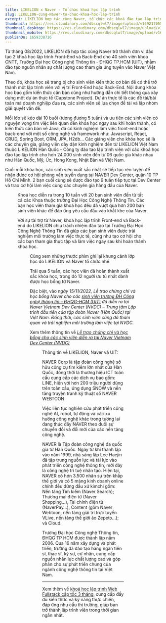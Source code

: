 ```yaml
---
title: LIKELION x Naver - Tổ chức khoá học lập trình
slug: LIKELION-cung-Naver-to-chuc-khoa-hoc-lap-trinh
excerpt: LIKELION hợp tác cùng Naver, tổ chức các khoá đào tạo lập trình Front-End và Back-End cho sinh viên khoa CNTT, Trường Đại học CNTT TP.HCM
thumbnail: https://res.cloudinary.com/dbscqlwl7/image/upload/v1692170555/blogs/LIKELION-cung-Naver-to-chuc-khoa-hoc-lap-trinh/Naver_Thumbnail_e6mxdf.png
thumbnail_desktop: https://res.cloudinary.com/dbscqlwl7/image/upload/v1692170555/blogs/LIKELION-cung-Naver-to-chuc-khoa-hoc-lap-trinh/Naver_Desktop_whskih.png
thumbnail_mobile: https://res.cloudinary.com/dbscqlwl7/image/upload/v1692170555/blogs/LIKELION-cung-Naver-to-chuc-khoa-hoc-lap-trinh/Naver_Mobile_i6luth.png
publishOn: 1659338716
---
```


Từ tháng 08/2022, LIKELION đã hợp tác cùng Naver trở thành đơn vị đào tạo 2 khoá học lập trình Front-End và Back-End cho 40 sinh viên khoa CNTT, Trường Đại học Công nghệ Thông tin - ĐHQG TP.HCM (UIT), nhằm đào tạo nguồn nhân sự chất lượng cao tham gia ứng tuyển vào Naver Việt Nam.

Theo đó, khóa học sẽ trang bị cho sinh viên kiến thức cơ bản để có thể trở thành một lập trình viên với vị trí Front-End hoặc Back-End. Nội dung khóa học bao gồm kiến thức căn bản cũng như hướng dẫn chi tiết thông qua xây dựng một dự án thực tế (Capstone Project). Dự án thực tế là các đề tài/bài toán mà doanh nghiệp đưa ra, các sinh viên sẽ lựa chọn đề tài và lập nhóm giải quyết vấn đề.

Mỗi lớp sẽ kéo dài 10 buổi (tương đương 5 tuần) và ưu tiên các sinh viên có nguyện vọng tìm việc liên quan đến khóa học ngay sau khi hoàn thành, có kiến thức căn bản về Java, đã có kinh nghiệm làm việc front-end hoặc back-end với một số công nghệ và framework như: Javascript, React, CRUD, Spring Boot, ORM, JPA, H2db… Các giảng viên cho khóa học sẽ là các chuyên gia, giảng viên dày dặn kinh nghiệm đến từ LIKELION Việt Nam thuộc LIKELION Hàn Quốc - Công ty đào tạo lập trình viên với các khoá học đào tạo lập trình cho hơn 24.000 sinh viên đến từ 06 quốc gia khác nhau như Hàn Quốc, Mỹ, Úc, Hong Kong, Nhật Bản và Việt Nam.

Cuối mỗi khóa học, các sinh viên xuất sắc nhất sẽ tiếp tục rèn luyện để nhận được cơ hội phỏng vấn tuyển dụng tại NAVER Dev Center, quận 10 TP Hồ Chí Minh. 2 bạn cuối cùng sẽ được đào tạo 9 tuần tiếp tục tại Dev Center và trao cơ hội làm việc cùng các chuyên gia hàng đầu của Naver.

<Figure
  imageUrl="https://res.cloudinary.com/dbscqlwl7/image/upload/v1692170555/blogs/LIKELION-cung-Naver-to-chuc-khoa-hoc-lap-trinh/Naver_1_vsthja.jpg"
  caption="Một buổi học lớp Front-end với giảng viên LIKELION tại NAVER"
/>

Khoá học diễn ra trong 10 tuần với 20 bạn sinh viên đến từ tất cả các Khoa thuộc trường Đại Học Công Nghệ Thông Tin. Các bạn học viên tham gia khoá học đều đã vượt qua hơn 200 bạn sinh viên khác để đáp ứng yêu cầu đầu vào khắt khe của Naver.

Với sự tài trợ từ Naver, khoá học lập trình Front-end và Back-end do LIKELION chịu trách nhiệm đào tạo tại Trường Đại Học Công Nghệ Thông Tin đã giúp các bạn sinh viên được trải nghiệm môi trường làm việc thực tế, cũng như tạo cơ hội cho các bạn tham gia thực tập và làm việc ngay sau khi hoàn thành khóa học.

<Figure
  imageUrl="https://res.cloudinary.com/dbscqlwl7/image/upload/v1692170555/blogs/LIKELION-cung-Naver-to-chuc-khoa-hoc-lap-trinh/Naver_2_bvmhko.jpg"
  caption="Các bạn sinh viên IT trường ĐH Công nghệ thông tin (UIT) tham gia khoá học"
/>

Cùng xem những thước phim ghi lại khung cảnh lớp học do LIKELION và Naver tổ chức nhé:

<YoutubeVideo youtubeId="HZO2vHJRWfg" />

Trải qua 5 tuần, các học viên đã hoàn thành xuất sắc khóa học, trong đó 12 người ưu tú nhất dành được học bổng từ Naver.

Đặc biệt, vào n*gày 15/11/2022, Lễ trao chứng chỉ và học bổng Naver cho các [sinh viên trường ĐH Công nghệ thông tin – ĐHQG-HCM (UIT)](https://www.uit.edu.vn/sinh-vien-truong-dai-hoc-cong-nghe-thong-tin-tham-quan-trung-tam-lap-trinh-naver-vietnam) đã diễn ra tại Naver Vietnam Dev Center (NVDC) – Trung tâm Lập trình đầu tiên của tập đoàn Naver (Hàn Quốc) tại Việt Nam. Đồng thời, các sinh viên cũng đã tham quan và trải nghiệm môi trường làm việc tại NVDC.*

Xem thêm thông tin về _[Lễ trao chứng chỉ và học bổng cho các sinh viên diễn ra tại Naver Vietnam Dev Center (NVDC)](https://thanhnien.vn/sinh-vien-thanh-nhan-vien-moi-trong-ngay-nhan-chung-chi-lap-trinh-tai-doanh-nghiep-1851522187.htm)_

<Figure
  imageUrl="https://res.cloudinary.com/dbscqlwl7/image/upload/v1692170555/blogs/LIKELION-cung-Naver-to-chuc-khoa-hoc-lap-trinh/Naver_3_wzhaib.jpg"
  caption="Lễ trao chứng chỉ và học bổng cho các học viên"
/>

Thông tin về LIKELION, Naver và UIT:

NAVER Corp là tập đoàn công nghệ sở hữu công cụ tìm kiếm lớn nhất của Hàn Quốc, đồng thời là thương hiệu ICT toàn cầu cung cấp các dịch vụ bao gồm: LINE, hiện với hơn 200 triệu người dùng trên toàn cầu, ứng dụng SNOW và nền tảng truyện tranh kỹ thuật số NAVER WEBTOON.

Việc liên tục nghiên cứu phát triển công nghệ AI, robot, tự động và các xu hướng công nghệ khác trong tương lai đang thúc đẩy NAVER theo đuổi sự chuyển đổi và đổi mới của các nền tảng công nghệ.

NAVER là Tập đoàn công nghệ đa quốc gia từ Hàn Quốc. Ngay từ khi thành lập vào năm 1999, nhà sáng lập Lee Haejin đã tập trung nguồn lực và tài lực vào phát triển công nghệ thông tin, mới đây là công nghệ trí tuệ nhân tạo. Hiện tại, NAVER có hơn 3.500 nhân sự trên khắp thế giới và có 5 mảng kinh doanh online chính đều đứng đầu xứ kimchi gồm: Nền tảng Tìm kiếm (Naver Search); Thương mại điện tử (Naver Shopping…), Tài chính điện tử (NaverPay…), Content (gồm Naver Webtoon, nền tảng giải trí trực tuyến VLive, nền tảng thế giới ảo Zepeto…); và Cloud.

Trường Đại học Công nghệ Thông tin, ĐHQG TP HCM được thành lập năm 2006. Qua 16 năm xây dựng và phát triển, trường đã đào tạo hàng ngàn tiến sĩ, thạc sĩ, kỹ sư, cử nhân, cung cấp nguồn nhân lực chất lượng cao và góp phần cho sự phát triển chung của ngành công nghệ thông tin tại Việt Nam.

---

Xem thêm về [khoá học lập trình Web Fullstack cấp tốc 3 tháng](https://www.likelion.edu.vn/courses/khoa-hoc-lap-trinh-web-fullstack), cung cấp đầy đủ kiến thức và kỹ năng thực chiến, đáp ứng nhu cầu thị trường, giúp bạn trở thành lập trình viên trong thời gian ngắn nhất.
